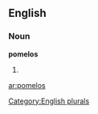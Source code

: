 ==English==

===Noun===
'''pomelos'''

# {{plural of|[[pomelo]]}}

[[Category:English plurals]]

[[ar:pomelos]]